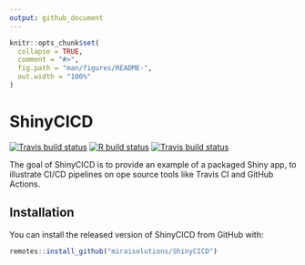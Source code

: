 ```yaml
---
output: github_document
---
```


<!-- README.md is generated from README.Rmd. Please edit that file -->

```r
knitr::opts_chunk$set(
  collapse = TRUE,
  comment = "#>",
  fig.path = "man/figures/README-",
  out.width = "100%"
)
```

# ShinyCICD

<!-- badges: start -->
[![Travis build status](https://travis-ci.com/miraisolutions/ShinyCICD.svg?branch=master)](https://travis-ci.com/miraisolutions/ShinyCICD)
[![R build status](https://github.com/miraisolutions/ShinyCICD/workflows/CI-CD/badge.svg)](https://github.com/miraisolutions/ShinyCICD/actions)
[![Travis build status](https://travis-ci.com/riccardoporreca/ShinyCICD.svg?branch=master)](https://travis-ci.com/riccardoporreca/ShinyCICD)
<!-- badges: end -->

The goal of ShinyCICD is to provide an example of a packaged Shiny app, to illustrate CI/CD pipelines on ope source tools like Travis CI and GitHub Actions.

## Installation

You can install the released version of ShinyCICD from GitHub with:

``` r
remotes::install_github("miraisolutions/ShinyCICD")
```
